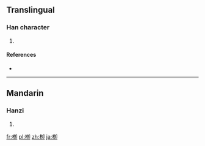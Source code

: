 ==Translingual==

===Han character===
{{Han char|rn=75|rad=木|as=05|sn=9|four=|canj=木弓戈中 (DNIL), X木弓戈中 (XDNIL)}}

# {{defn|Han|sort=木05}}

====References====
* {{Han ref|kx=0521.121|dkj=14684|hdz=21187.040|uh=6801|ud=26625}}

----

==Mandarin==

===Hanzi===
{{cmn-hanzi|pin=[[liǔ]] ([[liu3]])|wg=liu<sup>3</sup>}}

# {{defn|lang=cmn|sort=木05}}

[[fr:栁]]
[[pl:栁]]
[[zh:栁]]
[[ja:栁]]